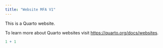 ---
title: "Website MFA V1"
---

This is a Quarto website.

To learn more about Quarto websites visit <https://quarto.org/docs/websites>.

```{r}
1 + 1
```
